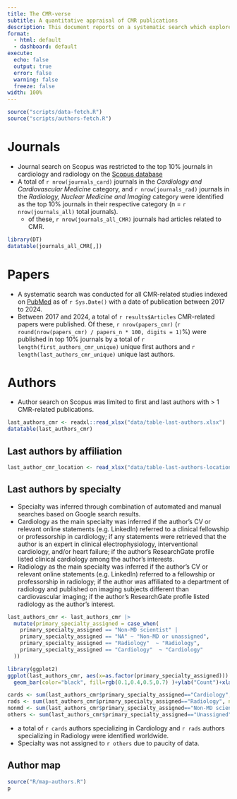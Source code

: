 ```yaml
---
title: The CMR-verse
subtitle: A quantitative appraisal of CMR publications
description: This document reports on a systematic search which explores the landscape of cardiac magnetic resonance (CMR)-related publications in the last years (2017-2024).
format:
  - html: default
  - dashboard: default
execute:
  echo: false
  output: true
  error: false
  warning: false
  freeze: false
width: 100%
---
```

```r
source("scripts/data-fetch.R")
source("scripts/authors-fetch.R")
```

# Journals
- Journal search on Scopus was restricted to the top 10% journals in cardiology and radiology on the [Scopus database](https://www.scopus.com/)
- A total of `r nrow(journals_card)` journals in the *Cardiology and Cardiovascular Medicine* category, and `r nrow(journals_rad)` journals in the *Radiology, Nuclear Medicine and Imaging* category were identified as the top 10% journals in their respective category (n = `r nrow(journals_all)` total journals).
  - of these, `r nrow(journals_all_CMR)` journals had articles related to CMR.

```r
library(DT)
datatable(journals_all_CMR[,])
```

# Papers
- A systematic search was conducted for all CMR-related studies indexed on [PubMed](https://pubmed.ncbi.nlm.nih.gov) as of `r Sys.Date()` with a date of publication between 2017 to 2024.
- Between 2017 and 2024, a total of `r results$Articles` CMR-related papers were published. Of these, `r nrow(papers_cmr)` (`r round(nrow(papers_cmr) / papers_n * 100, digits = 1)`%) were published in top 10% journals by a total of `r length(first_authors_cmr_unique)` unique first authors and `r length(last_authors_cmr_unique)` unique last authors.

# Authors
- Author search on Scopus was limited to first and last authors with > 1 CMR-related publications.

```r
last_authors_cmr <- readxl::read_xlsx("data/table-last-authors.xlsx")
datatable(last_authors_cmr)
```

## Last authors by affiliation

```r
last_author_cmr_location <- read_xlsx("data/table-last-authors-location.xlsx")
```

## Last authors by specialty
- Specialty was inferred  through combination of automated and manual searches based on Google search results.
- Cardiology as the main specialty was inferred if the author's CV or relevant online statements (e.g. LinkedIn) referred to a clinical fellowship or professorship in cardiology; if any statements were retrieved that the author is an expert in clinical electrophysiology, interventional cardiology, and/or heart failure; if the author's ResearchGate profile listed clinical cardiology among the author's interests.
- Radiology as the main specialty was inferred if the author's CV or relevant online statements (e.g. LinkedIn) referred to a fellowship or professorship in radiology; if the author was affiliated to a department of radiology and published on imaging subjects different than cardiovascular imaging; if the author's ResearchGate profile listed radiology as the author's interest.

```r
last_authors_cmr <- last_authors_cmr |> 
  mutate(primary_specialty_assigned = case_when(
    primary_specialty_assigned == "Non-MD scientist" |
    primary_specialty_assigned == "NA" ~ "Non-MD or unassigned",
    primary_specialty_assigned == "Radiology"  ~ "Radiology", 
    primary_specialty_assigned == "Cardiology"  ~ "Cardiology"
  ))

library(ggplot2)
ggplot(last_authors_cmr, aes(x=as.factor(primary_specialty_assigned))) +
  geom_bar(color="black", fill=rgb(0.1,0.4,0.5,0.7) )+ylab("Count")+xlab("Assigned specialty")

cards <- sum(last_authors_cmr$primary_specialty_assigned=="Cardiology", na.rm = T)
rads <- sum(last_authors_cmr$primary_specialty_assigned=="Radiology", na.rm = T)
nonmd <- sum(last_authors_cmr$primary_specialty_assigned=="Non-MD scientist", na.rm = T)
others <- sum(last_authors_cmr$primary_specialty_assigned=="Unassigned", na.rm = T)
```

- a total of `r cards` authors specializing in Cardiology and `r rads` authors specializing in Radiology were identified worldwide.
- Specialty was not assigned to `r others` due to paucity of data.

## Author map

```r
source("R/map-authors.R")
p
```